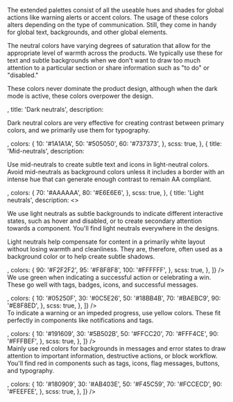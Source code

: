 
<Section style={{ paddingTop: 0 }}>
	<div className="csb-section__contained" style={{ marginBottom: 40 }}>
		<p>The extended palettes consist of all the useable hues and shades for global actions like warning alerts or accent colors. The usage of these colors alters depending on the type of communication. Still, they come in handy for global text, backgrounds, and other global elements.</p>
	</div>
	<Switcher>
		<div label="Neutrals" value="neutrals">
			<Palettes
				arrays={[
					{
						intro: <>
							<p>The neutral colors have varying degrees of saturation that allow for the appropriate level of warmth across the products. We typically use these for text and subtle backgrounds when we don't want to draw too much attention to a particular section or share information such as "to do" or "disabled."</p>
							<p>These colors never dominate the product design, although when the dark mode is active, these colors overpower the design.</p>
						</>,
						title: 'Dark neutrals',
						description: <p>Dark neutral colors are very effective for creating contrast between primary colors, and we primarily use them for typography.</p>,
						colors: {
							10: '#1A1A1A',
							50: '#505050',
							60: '#737373',
						},
						scss: true,
					},
					{
						title: 'Mid-neutrals',
						description: <p>Use mid-neutrals to create subtle text and icons in light-neutral colors. Avoid mid-neutrals as background colors unless it includes a border with an intense hue that can generate enough contrast to remain AA compliant.</p>,
						colors: {
							70: '#AAAAAA',
							80: '#E6E6E6',
						},
						scss: true,
					},
					{
						title: 'Light neutrals',
						description: <>
							<p>We use light neutrals as subtle backgrounds to indicate different interactive states, such as hover and disabled, or to create secondary attention towards a component. You'll find light neutrals everywhere in the designs.</p>
							<p>Light neutrals help compensate for content in a primarily white layout without losing warmth and cleanliness. They are, therefore, often used as a background color or to help create subtle shadows.</p>
						</>,
						colors: {
							90: '#F2F2F2',
							95: '#F8F8F8',
							100: '#FFFFFF',
						},
						scss: true,
					},
				]} />
		</div>
		<div label="Green" value="green">
			<Palettes
				arrays={[
					{
						intro: <p>We use green when indicating a successful action or celebrating a win. These go well with tags, badges, icons, and successful messages.</p>,
						colors: {
							10: '#05250F',
							30: '#0C5E26',
							50: '#18BB4B',
							70: '#BAEBC9',
							90: '#E8F8ED',
						},
						scss: true,
					},
				]} />
		</div>
		<div label="Yellow" value="yellow">
			<Palettes
				arrays={[
					{
						intro: <p>To indicate a warning or an impeded progress, use yellow colors. These fit perfectly in components like notifications and tags.</p>,
						colors: {
							10: '#191609',
							30: '#5B502B',
							50: '#FFCC20',
							70: '#FFF4CE',
							90: '#FFFBEF',
						},
						scss: true,
					},
				]} />
		</div>
		<div label="Red" value="red">
			<Palettes
				arrays={[
					{
						intro: <p>Mainly use red colors for backgrounds in messages and error states to draw attention to important information, destructive actions, or block workflow. You'll find red in components such as tags, icons, flag messages, buttons, and typography.</p>,
						colors: {
							10: '#180909',
							30: '#AB403E',
							50: '#F45C59',
							70: '#FCCECD',
							90: '#FEEFEE',
						},
						scss: true,
					},
				]} />
		</div>
	</Switcher>
</Section>
